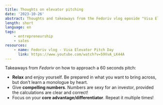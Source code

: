 ```yaml
---
title: Thoughts on elevator pitching
date: '2023-10-26'
abstract: Thoughts and takeaways from the Fedoriv vlog eposide "Visa Elevator Pitch Day".
length: short
language: en
tags:
    - entrepreneurship
    - sales
resources:
    - name: Fedoriv vlog - Visa Elevator Pitch Day
      link: https://www.youtube.com/watch?v=59VvA_LK44A
---
```


Takeaways from _Fedoriv_ on how to approach a 60 seconds pitch:

-   **Relax** and enjoy yourself. Be prepared in what you want to bring across, but don't learn a monologue by heart.
-   Give **compelling numbers**. Numbers are sexy for an investor, provided the calculations are clear and correct!
-   Focus on your **core advantage/differentiator**. Repeat it multiple times!
